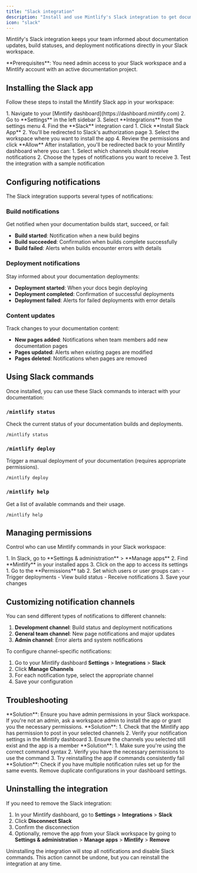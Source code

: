 ```yaml
---
title: "Slack integration"
description: "Install and use Mintlify's Slack integration to get documentation updates and notifications"
icon: "slack"
---
```


Mintlify's Slack integration keeps your team informed about documentation updates, build statuses, and deployment notifications directly in your Slack workspace.

<Info>
**Prerequisites**: You need admin access to your Slack workspace and a Mintlify account with an active documentation project.
</Info>

## Installing the Slack app

Follow these steps to install the Mintlify Slack app in your workspace:

<Steps>
  <Step title="Access the Slack integration">
    1. Navigate to your [Mintlify dashboard](https://dashboard.mintlify.com)
    2. Go to **Settings** in the left sidebar
    3. Select **Integrations** from the settings menu
    4. Find the **Slack** integration card
  </Step>
  
  <Step title="Install the app">
    1. Click **Install Slack App**
    2. You'll be redirected to Slack's authorization page
    3. Select the workspace where you want to install the app
    4. Review the permissions and click **Allow**
  </Step>
  
  <Step title="Configure channels">
    After installation, you'll be redirected back to your Mintlify dashboard where you can:
    1. Select which channels should receive notifications
    2. Choose the types of notifications you want to receive
    3. Test the integration with a sample notification
  </Step>
</Steps>

## Configuring notifications

The Slack integration supports several types of notifications:

### Build notifications
Get notified when your documentation builds start, succeed, or fail:

- **Build started**: Notification when a new build begins
- **Build succeeded**: Confirmation when builds complete successfully  
- **Build failed**: Alerts when builds encounter errors with details

### Deployment notifications
Stay informed about your documentation deployments:

- **Deployment started**: When your docs begin deploying
- **Deployment completed**: Confirmation of successful deployments
- **Deployment failed**: Alerts for failed deployments with error details

### Content updates
Track changes to your documentation content:

- **New pages added**: Notifications when team members add new documentation pages
- **Pages updated**: Alerts when existing pages are modified
- **Pages deleted**: Notifications when pages are removed

## Using Slack commands

Once installed, you can use these Slack commands to interact with your documentation:

### `/mintlify status`
Check the current status of your documentation builds and deployments.

```
/mintlify status
```

### `/mintlify deploy`
Trigger a manual deployment of your documentation (requires appropriate permissions).

```
/mintlify deploy
```

### `/mintlify help`
Get a list of available commands and their usage.

```
/mintlify help
```

## Managing permissions

Control who can use Mintlify commands in your Slack workspace:

<Steps>
  <Step title="Access app settings">
    1. In Slack, go to **Settings & administration** > **Manage apps**
    2. Find **Mintlify** in your installed apps
    3. Click on the app to access its settings
  </Step>
  
  <Step title="Configure permissions">
    1. Go to the **Permissions** tab
    2. Set which users or user groups can:
       - Trigger deployments
       - View build status
       - Receive notifications
    3. Save your changes
  </Step>
</Steps>

## Customizing notification channels

You can send different types of notifications to different channels:

1. **Development channel**: Build status and deployment notifications
2. **General team channel**: New page notifications and major updates
3. **Admin channel**: Error alerts and system notifications

To configure channel-specific notifications:

1. Go to your Mintlify dashboard **Settings** > **Integrations** > **Slack**
2. Click **Manage Channels**
3. For each notification type, select the appropriate channel
4. Save your configuration

## Troubleshooting

<AccordionGroup>
  <Accordion title="Slack app not appearing in workspace">
    **Solution**: Ensure you have admin permissions in your Slack workspace. If you're not an admin, ask a workspace admin to install the app or grant you the necessary permissions.
  </Accordion>
  
  <Accordion title="Not receiving notifications">
    **Solution**: 
    1. Check that the Mintlify app has permission to post in your selected channels
    2. Verify your notification settings in the Mintlify dashboard
    3. Ensure the channels you selected still exist and the app is a member
  </Accordion>
  
  <Accordion title="Commands not working">
    **Solution**: 
    1. Make sure you're using the correct command syntax
    2. Verify you have the necessary permissions to use the command
    3. Try reinstalling the app if commands consistently fail
  </Accordion>
  
  <Accordion title="Duplicate notifications">
    **Solution**: Check if you have multiple notification rules set up for the same events. Remove duplicate configurations in your dashboard settings.
  </Accordion>
</AccordionGroup>

## Uninstalling the integration

If you need to remove the Slack integration:

1. In your Mintlify dashboard, go to **Settings** > **Integrations** > **Slack**
2. Click **Disconnect Slack**
3. Confirm the disconnection
4. Optionally, remove the app from your Slack workspace by going to **Settings & administration** > **Manage apps** > **Mintlify** > **Remove**

<Warning>
Uninstalling the integration will stop all notifications and disable Slack commands. This action cannot be undone, but you can reinstall the integration at any time.
</Warning>